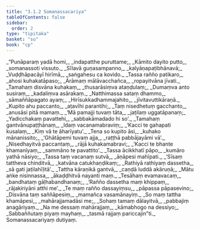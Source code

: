 ```yaml
---
title: "3.1.2 Somanassacariya"
tableOfContents: false
sidebar:
  order: 2
type: "tipitaka"
basket: "su"
book: "cp"
---
```



<DynamicBreadcrumb />

<Division number="7" book="cp">

<Paragraph number="276" type="verses" book="cp">
_“Punāparaṃ yadā homi,_  
_indapatthe puruttame;_  
_Kāmito dayito putto,_  
_somanassoti vissuto._  

</Paragraph>

</Division>
<Division number="8" book="cp">

<Paragraph number="277" type="verses" book="cp">
_Sīlavā guṇasampanno,_  
_kalyāṇapaṭibhānavā;_  
_Vuḍḍhāpacāyī hirīmā,_  
_saṅgahesu ca kovido._  

</Paragraph>

</Division>
<Division number="9" book="cp">

<Paragraph number="278" type="verses" book="cp">
_Tassa rañño patikaro,_  
_ahosi kuhakatāpaso;_  
_Ārāmaṃ mālāvacchañca,_  
_ropayitvāna jīvati._  

</Paragraph>

</Division>
<Division number="10" book="cp">

<Paragraph number="279" type="verses" book="cp">
_Tamahaṃ disvāna kuhakaṃ,_  
_thusarāsiṃva ataṇḍulaṃ;_  
_Dumaṃva anto susiraṃ,_  
_kadaliṃva asārakaṃ._  

</Paragraph>

</Division>
<Division number="11" book="cp">

<Paragraph number="280" type="verses" book="cp">
_Natthimassa sataṃ dhammo,_  
_sāmaññāpagato ayaṃ;_  
_Hirīsukkadhammajahito,_  
_jīvitavuttikāraṇā._  

</Paragraph>

</Division>
<Division number="12" book="cp">

<Paragraph number="281" type="verses" book="cp">
_Kupito ahu paccanto,_  
_aṭavīhi parantihi;_  
_Taṃ nisedhetuṃ gacchanto,_  
_anusāsi pitā mamaṃ._  

</Paragraph>

</Division>
<Division number="13" book="cp">

<Paragraph number="282" type="verses" book="cp">
_‘Mā pamajji tuvaṃ tāta,_  
_jaṭilaṃ uggatāpanaṃ;_  
_Yadicchakaṃ pavattehi,_  
_sabbakāmadado hi so’._  

</Paragraph>

</Division>
<Division number="14" book="cp">

<Paragraph number="283" type="verses" book="cp">
_Tamahaṃ gantvānupaṭṭhānaṃ,_  
_Idaṃ vacanamabraviṃ;_  
_‘Kacci te gahapati kusalaṃ,_  
_Kiṃ vā te āharīyatu’._  

</Paragraph>

</Division>
<Division number="15" book="cp">

<Paragraph number="284" type="verses" book="cp">
_Tena so kupito āsi,_  
_kuhako mānanissito;_  
_‘Ghātāpemi tuvaṃ ajja,_  
_raṭṭhā pabbājayāmi vā’._  

</Paragraph>

</Division>
<Division number="16" book="cp">

<Paragraph number="285" type="verses" book="cp">
_Nisedhayitvā paccantaṃ,_  
_rājā kuhakamabravi;_  
_‘Kacci te bhante khamanīyaṃ,_  
_sammāno te pavattito’._  

</Paragraph>

</Division>
<Division number="17" book="cp">

<Paragraph number="286" type="verses" book="cp">
_Tassa ācikkhatī pāpo,_  
_kumāro yathā nāsiyo;_  
_Tassa taṃ vacanaṃ sutvā,_  
_āṇāpesi mahīpati._  

</Paragraph>

</Division>
<Division number="18" book="cp">

<Paragraph number="287" type="verses" book="cp">
_‘Sīsaṃ tattheva chinditvā,_  
_katvāna catukhaṇḍikaṃ;_  
_Rathiyā rathiyaṃ dassetha,_  
_sā gati jaṭilahīḷitā’._  

</Paragraph>

</Division>
<Division number="19" book="cp">

<Paragraph number="288" type="verses" book="cp">
_Tattha kāraṇikā gantvā,_  
_caṇḍā luddā akāruṇā;_  
_Mātu aṅke nisinnassa,_  
_ākaḍḍhitvā nayanti maṃ._  

</Paragraph>

</Division>
<Division number="20" book="cp">

<Paragraph number="289" type="verses" book="cp">
_Tesāhaṃ evamavacaṃ,_  
_bandhataṃ gāḷhabandhanaṃ;_  
_‘Rañño dassetha maṃ khippaṃ,_  
_rājakiriyāni atthi me’._  

</Paragraph>

</Division>
<Division number="21" book="cp">

<Paragraph number="290" type="verses" book="cp">
_Te maṃ rañño dassayiṃsu,_  
_pāpassa pāpasevino;_  
_Disvāna taṃ saññāpesiṃ,_  
_mamañca vasamānayiṃ._  

</Paragraph>

</Division>
<Division number="22" book="cp">

<Paragraph number="291" type="verses" book="cp">
_So maṃ tattha khamāpesi,_  
_mahārajjamadāsi me;_  
_Sohaṃ tamaṃ dālayitvā,_  
_pabbajiṃ anagāriyaṃ._  

</Paragraph>

</Division>
<Division number="23" book="cp">

<Paragraph number="292" type="verses" book="cp">
_Na me dessaṃ mahārajjaṃ,_  
_kāmabhogo na dessiyo;_  
_Sabbaññutaṃ piyaṃ mayhaṃ,_  
_tasmā rajjaṃ pariccajin”ti._  


</Paragraph>
</Division>

<Paragraph number="293" type="center" book="cp">
Somanassacariyaṃ dutiyaṃ.
</Paragraph>